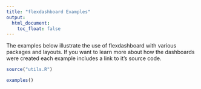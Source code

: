 ```yaml
---
title: "flexdashboard Examples"
output:
  html_document:
    toc_float: false
---
```


The examples below illustrate the use of flexdashboard with various packages and layouts. If you want to learn more about how the dashboards were created each example includes a link to it's source code. 

```r
source("utils.R")
```

```r
examples()
```

